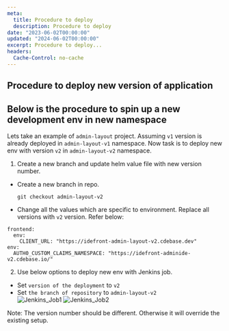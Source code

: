 ```yaml
---
meta:
  title: Procedure to deploy
  description: Procedure to deploy
date: "2023-06-02T00:00:00"
updated: "2024-06-02T00:00:00"
excerpt: Procedure to deploy...
headers:
  Cache-Control: no-cache
---
```


## Procedure to deploy new version of application

## Below is the procedure to spin up a new development env in new namespace

Lets take an example of `admin-layout` project. Assuming `v1` version is already deployed in `admin-layout-v1` namespace. Now task is to deploy new env with version `v2` in `admin-layout-v2` namespace.

1. Create a new branch and update helm value file with new version number.

- Create a new branch in repo.

  `git checkout admin-layout-v2`

- Change all the values which are specific to environment. Replace all versions with `v2` version. Refer below:

```
frontend:
  env:
    CLIENT_URL: "https://idefront-admin-layout-v2.cdebase.dev"
env:
  AUTH0_CUSTOM_CLAIMS_NAMESPACE: "https://idefront-adminide-v2.cdebase.io/"
```

2. Use below options to deploy new env with Jenkins job.

- Set `version of the deployment` to `v2`
- Set `the branch of repository` to `admin-layout-v2`  
  ![Jenkins_Job1](/images/app-deploy-new-version/jenkins1.PNG)
  ![Jenkins_Job2](/images/app-deploy-new-version/jenkins2.PNG)

Note: The version number should be different. Otherwise it will override the existing setup.
